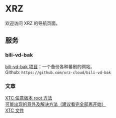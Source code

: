 # XRZ

欢迎访问 XRZ 的导航页面。

## 服务

### bili-vd-bak

[bili-vd-bak 项目](https://tp.xrzyun.top/bili-vd-bak)：一个备份各种番剧的网站。  
Github: `https://github.com/xrz-cloud/bili-vd-bak`

### 文章

[XTC 任意版本 root 方法](/blog/xtc-root)  
[可能出现的意外及解决方法（建议看完全部再开始）](/blog/xtcuproot-Q&A)  
[XTC 文件](/blog/XTC-Files)
